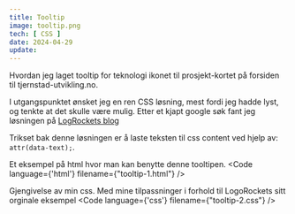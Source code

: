 ```yaml
---
title: Tooltip
image: tooltip.png
tech: [ CSS ]
date: 2024-04-29
update: 
---
```


Hvordan jeg laget tooltip for teknologi ikonet til prosjekt-kortet på forsiden til tjernstad-utvikling.no.

I utgangspunktet ønsket jeg en ren CSS løsning, mest fordi jeg hadde lyst, og tenkte at det skulle være mulig. Etter et kjapt google søk fant jeg løsningen på [LogRockets blog](https://blog.logrocket.com/creating-beautiful-tooltips-with-only-css/)

Trikset bak denne løsningen er å laste teksten til css content ved hjelp av:  ```attr(data-text);```.

Et eksempel på html hvor man kan benytte denne tooltipen.
<Code language={'html'} filename={"tooltip-1.html"} />

Gjengivelse av min css. Med mine tilpassninger i forhold til LogoRockets sitt orginale eksempel
<Code language={'css'} filename={"tooltip-2.css"} />